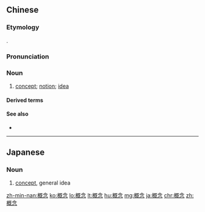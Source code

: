 {{also|槪念}}
==Chinese==
{{zh-forms}}

===Etymology===
{{borrowing|zh|ja|-|nocap=0}} {{ja-r|概念|がいねん}}.

===Pronunciation===
{{zh-pron
|m=gàiniàn
|c=koi3 nim6
|mn=kài-liām/khài-liām
|ma=y
|cat=n
}}

===Noun===
{{zh-noun}}

# [[concept]]; [[notion]]; [[idea]]

====Derived terms====
{{zh-der|概念化|自我概念}}

====See also====
* {{zh-l|觀念}}

{{zh-cat|Elementary}}

----

==Japanese==
{{ja-kanjitab|がい|ねん|yomi=on}}

===Noun===
{{ja-noun|がいねん}}

# [[concept]], general idea

[[zh-min-nan:概念]]
[[ko:概念]]
[[lo:概念]]
[[lt:概念]]
[[hu:概念]]
[[mg:概念]]
[[ja:概念]]
[[chr:概念]]
[[zh:概念]]